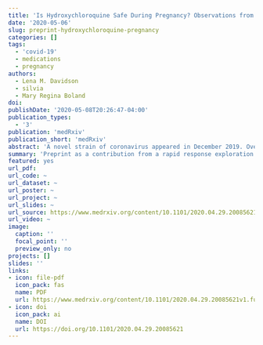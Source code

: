 ```yaml
---
title: 'Is Hydroxychloroquine Safe During Pregnancy? Observations from Penn Medicine'
date: '2020-05-06'
slug: preprint-hydroxychloroquine-pregnancy
categories: []
tags:
  - 'covid-19'
  - medications
  - pregnancy
authors:
  - Lena M. Davidson
  - silvia
  - Mary Regina Boland
doi:
publishDate: '2020-05-08T20:26:47-04:00'
publication_types:
  - '3'
publication: 'medRxiv'
publication_short: 'medRxiv'
abstract: 'A novel strain of coronavirus appeared in December 2019. Over the next few months, this novel coronavirus spread throughout the world, being declared a pandemic by the World Health Organization on March 11, 2020. As of this writing (March 28, 2020) over one hundred thousand individuals in the United States of America were confirmed cases. One way of treating the associated disease, COVID-19, is to reuse existing FDA-approved medications. One medication that has shown promise is hydroxychloroquine (HCQ). However, the utility and safety of HCQ among pregnant COVID-19 patients remains a concern.'
summary: 'Preprint as a contribution from a rapid response exploration of hydroxychloroquine effects on pregnancy-related outcomes.'
featured: yes
url_pdf:
url_code: ~
url_dataset: ~
url_poster: ~
url_project: ~
url_slides: ~
url_source: https://www.medrxiv.org/content/10.1101/2020.04.29.20085621v1
url_video: ~
image:
  caption: ''
  focal_point: ''
  preview_only: no
projects: []
slides: ''
links:
- icon: file-pdf
  icon_pack: fas
  name: PDF
  url: https://www.medrxiv.org/content/10.1101/2020.04.29.20085621v1.full.pdf
- icon: doi
  icon_pack: ai
  name: DOI
  url: https://doi.org/10.1101/2020.04.29.20085621
---
```

